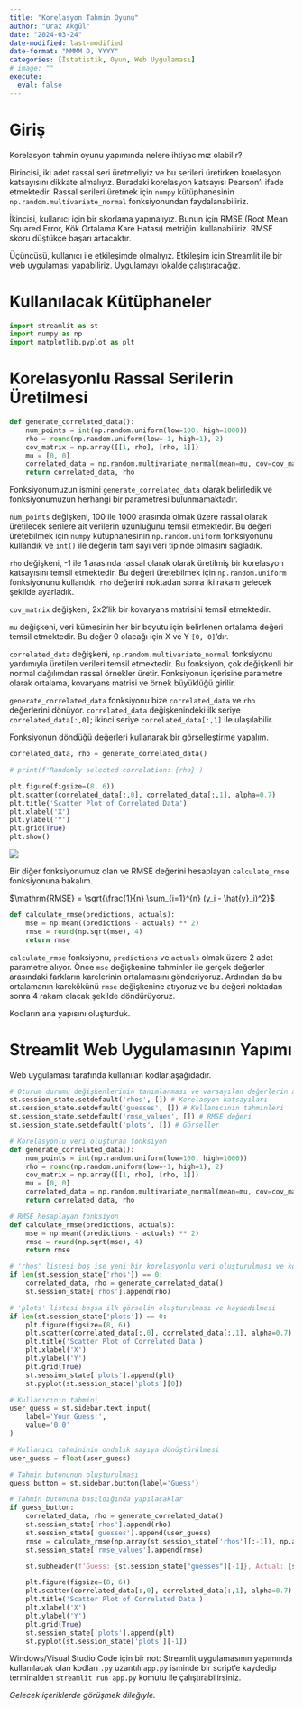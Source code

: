 ```yaml
---
title: "Korelasyon Tahmin Oyunu"
author: "Uraz Akgül"
date: "2024-03-24"
date-modified: last-modified
date-format: "MMMM D, YYYY"
categories: [İstatistik, Oyun, Web Uygulaması]
# image: ""
execute:
  eval: false
---
```


# Giriş

Korelasyon tahmin oyunu yapımında nelere ihtiyacımız olabilir?

Birincisi, iki adet rassal seri üretmeliyiz ve bu serileri üretirken korelasyon katsayısını dikkate almalıyız. Buradaki korelasyon katsayısı Pearson'ı ifade etmektedir. Rassal serileri üretmek için `numpy` kütüphanesinin `np.random.multivariate_normal` fonksiyonundan faydalanabiliriz.

İkincisi, kullanıcı için bir skorlama yapmalıyız. Bunun için RMSE (Root Mean Squared Error, Kök Ortalama Kare Hatası) metriğini kullanabiliriz. RMSE skoru düştükçe başarı artacaktır.

Üçüncüsü, kullanıcı ile etkileşimde olmalıyız. Etkileşim için Streamlit ile bir web uygulaması yapabiliriz. Uygulamayı lokalde çalıştıracağız.

# Kullanılacak Kütüphaneler

```python

import streamlit as st
import numpy as np
import matplotlib.pyplot as plt

```

# Korelasyonlu Rassal Serilerin Üretilmesi

```python

def generate_correlated_data():
    num_points = int(np.random.uniform(low=100, high=1000))
    rho = round(np.random.uniform(low=-1, high=1), 2)
    cov_matrix = np.array([[1, rho], [rho, 1]])
    mu = [0, 0]
    correlated_data = np.random.multivariate_normal(mean=mu, cov=cov_matrix, size=num_points)
    return correlated_data, rho

```

Fonksiyonumuzun ismini `generate_correlated_data` olarak belirledik ve fonksiyonumuzun herhangi bir parametresi bulunmamaktadır.

`num_points` değişkeni, 100 ile 1000 arasında olmak üzere rassal olarak üretilecek serilere ait verilerin uzunluğunu temsil etmektedir. Bu değeri üretebilmek için `numpy` kütüphanesinin `np.random.uniform` fonksiyonunu kullandık ve `int()` ile değerin tam sayı veri tipinde olmasını sağladık.

`rho` değişkeni, -1 ile 1 arasında rassal olarak olarak üretilmiş bir korelasyon katsayısını temsil etmektedir. Bu değeri üretebilmek için `np.random.uniform` fonksiyonunu kullandık. `rho` değerini noktadan sonra iki rakam gelecek şekilde ayarladık.

`cov_matrix` değişkeni, 2x2'lik bir kovaryans matrisini temsil etmektedir.

`mu` değişkeni, veri kümesinin her bir boyutu için belirlenen ortalama değeri temsil etmektedir. Bu değer 0 olacağı için X ve Y `[0, 0]`'dır.

`correlated_data` değişkeni, `np.random.multivariate_normal` fonksiyonu yardımıyla üretilen verileri temsil etmektedir. Bu fonksiyon, çok değişkenli bir normal dağılımdan rassal örnekler üretir. Fonksiyonun içerisine parametre olarak ortalama, kovaryans matrisi ve örnek büyüklüğü girilir.

`generate_correlated_data` fonksiyonu bize `correlated_data` ve `rho` değerlerini dönüyor. `correlated_data` değişkenindeki ilk seriye `correlated_data[:,0]`; ikinci seriye `correlated_data[:,1]` ile ulaşılabilir.

Fonksiyonun döndüğü değerleri kullanarak bir görselleştirme yapalım.

```python

correlated_data, rho = generate_correlated_data()

# print(f'Randomly selected correlation: {rho}')

plt.figure(figsize=(8, 6))
plt.scatter(correlated_data[:,0], correlated_data[:,1], alpha=0.7)
plt.title('Scatter Plot of Correlated Data')
plt.xlabel('X')
plt.ylabel('Y')
plt.grid(True)
plt.show()

```

![](imgs/img_1.png)

Bir diğer fonksiyonumuz olan ve RMSE değerini hesaplayan `calculate_rmse` fonksiyonuna bakalım.

$\mathrm{RMSE} = \sqrt{\frac{1}{n} \sum_{i=1}^{n} (y_i - \hat{y}_i)^2}$

```python

def calculate_rmse(predictions, actuals):
    mse = np.mean((predictions - actuals) ** 2)
    rmse = round(np.sqrt(mse), 4)
    return rmse

```

`calculate_rmse` fonksiyonu, `predictions` ve `actuals` olmak üzere 2 adet parametre alıyor. Önce `mse` değişkenine tahminler ile gerçek değerler arasındaki farkların karelerinin ortalamasını gönderiyoruz. Ardından da bu ortalamanın karekökünü `rmse` değişkenine atıyoruz ve bu değeri noktadan sonra 4 rakam olacak şekilde döndürüyoruz.

Kodların ana yapısını oluşturduk.

# Streamlit Web Uygulamasının Yapımı

Web uygulaması tarafında kullanılan kodlar aşağıdadır.

```python

# Oturum durumu değişkenlerinin tanımlanması ve varsayılan değerlerin ayarlanması
st.session_state.setdefault('rhos', []) # Korelasyon katsayıları
st.session_state.setdefault('guesses', []) # Kullanıcının tahminleri
st.session_state.setdefault('rmse_values', []) # RMSE değeri
st.session_state.setdefault('plots', []) # Görseller

# Korelasyonlu veri oluşturan fonksiyon
def generate_correlated_data():
    num_points = int(np.random.uniform(low=100, high=1000))
    rho = round(np.random.uniform(low=-1, high=1), 2)
    cov_matrix = np.array([[1, rho], [rho, 1]])
    mu = [0, 0]
    correlated_data = np.random.multivariate_normal(mean=mu, cov=cov_matrix, size=num_points)
    return correlated_data, rho

# RMSE hesaplayan fonksiyon
def calculate_rmse(predictions, actuals):
    mse = np.mean((predictions - actuals) ** 2)
    rmse = round(np.sqrt(mse), 4)
    return rmse

# 'rhos' listesi boş ise yeni bir korelasyonlu veri oluşturulması ve korelasyon katsayısının kaydedilmesi
if len(st.session_state['rhos']) == 0:
    correlated_data, rho = generate_correlated_data()
    st.session_state['rhos'].append(rho)

# 'plots' listesi boşsa ilk görselin oluşturulması ve kaydedilmesi
if len(st.session_state['plots']) == 0:
    plt.figure(figsize=(8, 6))
    plt.scatter(correlated_data[:,0], correlated_data[:,1], alpha=0.7)
    plt.title('Scatter Plot of Correlated Data')
    plt.xlabel('X')
    plt.ylabel('Y')
    plt.grid(True)
    st.session_state['plots'].append(plt)
    st.pyplot(st.session_state['plots'][0])

# Kullanıcının tahmini
user_guess = st.sidebar.text_input(
    label='Your Guess:',
    value='0.0'
)

# Kullanıcı tahmininin ondalık sayıya dönüştürülmesi
user_guess = float(user_guess)

# Tahmin butonunun oluşturulması
guess_button = st.sidebar.button(label='Guess')

# Tahmin butonuna basıldığında yapılacaklar
if guess_button:
    correlated_data, rho = generate_correlated_data()
    st.session_state['rhos'].append(rho)
    st.session_state['guesses'].append(user_guess)
    rmse = calculate_rmse(np.array(st.session_state['rhos'][:-1]), np.array(st.session_state['guesses']))
    st.session_state['rmse_values'].append(rmse)

    st.subheader(f'Guess: {st.session_state["guesses"][-1]}, Actual: {st.session_state["rhos"][-2]}, RMSE: {st.session_state["rmse_values"][-1]}')

    plt.figure(figsize=(8, 6))
    plt.scatter(correlated_data[:,0], correlated_data[:,1], alpha=0.7)
    plt.title('Scatter Plot of Correlated Data')
    plt.xlabel('X')
    plt.ylabel('Y')
    plt.grid(True)
    st.session_state['plots'].append(plt)
    st.pyplot(st.session_state['plots'][-1])

```

Windows/Visual Studio Code için bir not: Streamlit uygulamasının yapımında kullanılacak olan kodları `.py` uzantılı `app.py` isminde bir script'e kaydedip terminalden `streamlit run app.py` komutu ile çalıştırabilirsiniz.

*Gelecek içeriklerde görüşmek dileğiyle.*